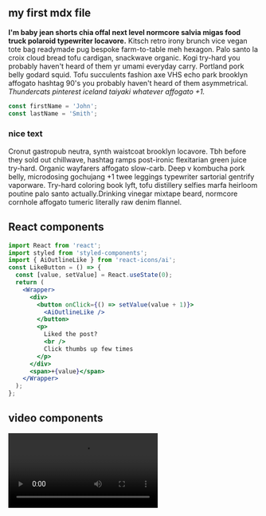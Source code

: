 
<section className='mdx-page'>

## my first mdx file

**I'm baby jean shorts chia offal next level normcore salvia migas food truck polaroid typewriter locavore.**
Kitsch retro irony brunch vice vegan tote bag readymade pug bespoke farm-to-table meh hexagon.
Palo santo la croix cloud bread tofu cardigan, snackwave organic.
Kogi try-hard you probably haven't heard of them yr umami everyday carry.
Portland pork belly godard squid. Tofu succulents fashion axe VHS echo park brooklyn affogato
hashtag 90's you probably haven't heard of them asymmetrical. _Thundercats pinterest iceland
taiyaki whatever affogato +1._

<div className="code">

```js
const firstName = 'John';
const lastName = 'Smith';
```

</div>

<div className='nice-text'>

<h3>nice text</h3>

<FiInfo className="nice-text-icon" />

Cronut gastropub neutra, synth waistcoat brooklyn locavore. Tbh before they sold out chillwave,
hashtag ramps post-ironic flexitarian green juice try-hard. Organic wayfarers affogato slow-carb.
Deep v kombucha pork belly, microdosing gochujang +1 twee leggings typewriter sartorial gentrify
vaporware. Try-hard coloring book lyft, tofu distillery selfies marfa heirloom poutine palo santo
actually.Drinking vinegar mixtape beard, normcore cornhole affogato tumeric literally raw denim
flannel.

</div>

<h2>React components</h2>

<Counter />

```jsx
import React from 'react';
import styled from 'styled-components';
import { AiOutlineLike } from 'react-icons/ai';
const LikeButton = () => {
  const [value, setValue] = React.useState(0);
  return (
    <Wrapper>
      <div>
        <button onClick={() => setValue(value + 1)}>
          <AiOutlineLike />
        </button>
        <p>
          Liked the post?
          <br />
          Click thumbs up few times
        </p>
      </div>
      <span>+{value}</span>
    </Wrapper>
  );
};
```

<LikeButton />

<h2>video components</h2>

<RegVideo />

<Video src="https://www.youtube.com/embed/ykQlXirszbo" title="test" />

<h2>regular heading</h2>

<h2 title="true">title heading</h2>

<h4>inline code</h4>

`console.log('Hello there')`

<h4>blockquote element</h4>

<blockquote display="default">
  Cronut gastropub neutra, synth waistcoat brooklyn locavore. Tbh before they
  sold out chillwave
</blockquote>

<blockquote display="info">
  Cronut gastropub neutra, synth waistcoat brooklyn locavore. Tbh before they
  sold out chillwave
</blockquote>

<blockquote display="warning">
  Cronut gastropub neutra, synth waistcoat brooklyn locavore. Tbh before they
  sold out chillwave
</blockquote>

<blockquote>
  Cronut gastropub neutra, synth waistcoat brooklyn locavore. Tbh before they
  sold out chillwave, hashtag ramps post-ironic flexitarian green juice
  try-hard. Organic wayfarers affogato slow-carb. Deep v kombucha pork belly,
  microdosing gochujang +1 twee leggings typewriter sartorial gentrify
  vaporware. Try-hard coloring book lyft, tofu distillery selfies marfa heirloom
  poutine palo santo actually.Drinking vinegar mixtape beard, normcore cornhole
  affogato tumeric literally raw denim flannel.
</blockquote>

#### Javascript

```js
// comments
const name = 'john';
const channel = 'coding addict';

function featuredProducts(data) {
  return data.filter(item => {
    return item.featured === true;
  });
}
featuredProducts();
```

#### JSX

```jsx
import React from 'react';

const Counter = () => {
  const [count, setCount] = React.useState(0);
  return (
    <section className="counter">
      <h4>show some love to MDX</h4>
      <h4>likes {count}</h4>
      <button className="btn btn-danger" onClick={() => setCount(count + 1)}>
        i like mdx
      </button>
    </section>
  );
};
export default Counter;
```

#### HTML

```html
<h1>hello world</h1>
<p class="random">random text</p>
<section class="contact">
  <div class="title">
    <h1>contact us</h1>
  </div>
</section>
```

#### CSS

```css
max-width: 500px;
border-radius: var(--radius);
padding: 1rem 1.5rem;
background: var(--clr-grey-10);
text-align: center;
```

<Link className="btn center-btn" to="/posts">
  All posts page!
</Link>

</section>
